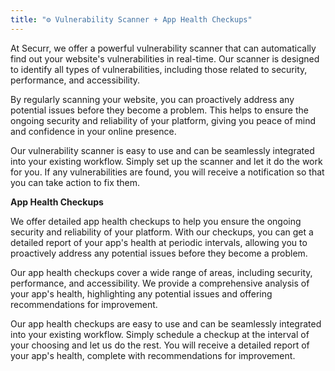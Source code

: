 ```yaml
---
title: "⚙️ Vulnerability Scanner + App Health Checkups"
---
```


At Securr, we offer a powerful vulnerability scanner that can automatically find out your website's vulnerabilities in real-time. Our scanner is designed to identify all types of vulnerabilities, including those related to security, performance, and accessibility.

By regularly scanning your website, you can proactively address any potential issues before they become a problem. This helps to ensure the ongoing security and reliability of your platform, giving you peace of mind and confidence in your online presence.

Our vulnerability scanner is easy to use and can be seamlessly integrated into your existing workflow. Simply set up the scanner and let it do the work for you. If any vulnerabilities are found, you will receive a notification so that you can take action to fix them.


**App Health Checkups** 


We offer detailed app health checkups to help you ensure the ongoing security and reliability of your platform. With our checkups, you can get a detailed report of your app's health at periodic intervals, allowing you to proactively address any potential issues before they become a problem.

Our app health checkups cover a wide range of areas, including security, performance, and accessibility. We provide a comprehensive analysis of your app's health, highlighting any potential issues and offering recommendations for improvement.

Our app health checkups are easy to use and can be seamlessly integrated into your existing workflow. Simply schedule a checkup at the interval of your choosing and let us do the rest. You will receive a detailed report of your app's health, complete with recommendations for improvement.
